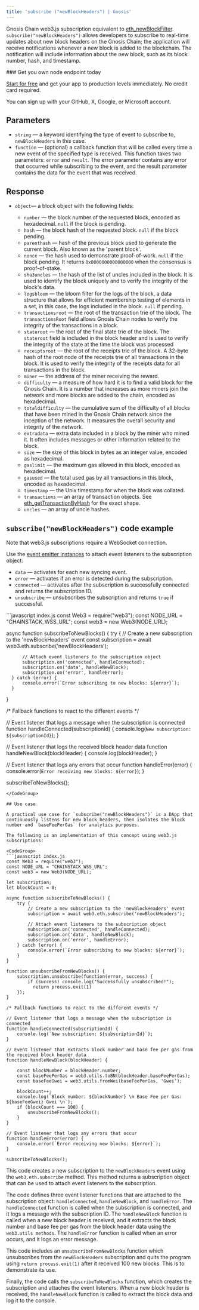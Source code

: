 ---
title: 'subscribe ("newBlockHeaders") | Gnosis'
---

Gnosis Chain web3.js subscription equivalent to [eth\_newBlockFilter](/reference/gnosis_node_api/blocks_info/eth_newBlockFilter). `subscribe("newBlockHeaders")` allows developers to subscribe to real-time updates about new block headers on the Gnosis Chain; the application will receive notifications whenever a new block is added to the blockchain. The notification will include information about the new block, such as its block number, hash, and timestamp.

<Check>
  ### Get you own node endpoint today

  [Start for free](https://console.chainstack.com/) and get your app to production levels immediately. No credit card required.

  You can sign up with your GitHub, X, Google, or Microsoft account.
</Check>

## Parameters

* `string` — a keyword identifying the type of event to subscribe to, `newBlockHeaders` in this case.
* `function` — (optional) a callback function that will be called every time a new event of the specified type is received. This function takes two parameters: `error` and `result`. The error parameter contains any error that occurred while subscribing to the event, and the result parameter contains the data for the event that was received.

## Response

* `object`— a block object with the following fields:

  * `number` — the block number of the requested block, encoded as hexadecimal. `null` if the block is pending.
  * `hash` — the block hash of the requested block. `null` if the block pending.
  * `parenthash` — hash of the previous block used to generate the current block. Also known as the 'parent block'.
  * `nonce` — the hash used to demonstrate proof-of-work. `null` if the block pending. It returns `0x0000000000000000` when the consensus is proof-of-stake.
  * `sha3uncles` — the hash of the list of uncles included in the block. It is used to identify the block uniquely and to verify the integrity of the block's data.
  * `logsbloom` — the bloom filter for the logs of the block, a data structure that allows for efficient membership testing of elements in a set, in this case, the logs included in the block. `null` if pending.
  * `transactionsroot` — the root of the transaction trie of the block. The `transactionsRoot` field allows Gnosis Chain nodes to verify the integrity of the transactions in a block.
  * `stateroot` — the root of the final state trie of the block. The `stateroot` field is included in the block header and is used to verify the integrity of the state at the time the block was processed
  * `receiptsroot` — the root of the receipts trie of the block. A 32-byte hash of the root node of the receipts trie of all transactions in the block. It is used to verify the integrity of the receipts data for all transactions in the block.
  * `miner` — the address of the miner receiving the reward.
  * `difficulty` — a measure of how hard it is to find a valid block for the Gnosis Chain. It is a number that increases as more miners join the network and more blocks are added to the chain, encoded as hexadecimal.
  * `totaldifficulty` — the cumulative sum of the difficulty of all blocks that have been mined in the Gnosis Chain network since the inception of the network. It measures the overall security and integrity of the network.
  * `extradata` — extra data included in a block by the miner who mined it. It often includes messages or other information related to the block.
  * `size` — the size of this block in bytes as an integer value, encoded as hexadecimal.
  * `gaslimit` — the maximum gas allowed in this block, encoded as hexadecimal.
  * `gasused` — the total used gas by all transactions in this block, encoded as hexadecimal.
  * `timestamp` — the Unix timestamp for when the block was collated.
  * `transactions` — an array of transaction objects. See [eth\_getTransactionByHash](/reference/gnosis_node_api/transaction_info/eth_getTransactionByHash) for the exact shape.
  * `uncles` — an array of uncle hashes.

## `subscribe("newBlockHeaders")` code example

<Info>
  Note that web3.js subscriptions require a WebSocket connection.
</Info>

Use the [event emitter instances](https://web3js.readthedocs.io/en/v1.2.11/web3-eth-subscribe.html#eth-subscription-return) to attach event listeners to the subscription object:

* `data` — activates for each new syncing event.
* `error` — activates if an error is detected during the subscription.
* `connected` — activates after the subscription is successfully connected and returns the subscription ID.
* `unsubscribe` — unsubscribes the subscription and returns `true` if successful.

<CodeGroup>
  ```javascript index.js
  const Web3 = require("web3");
  const NODE_URL = "CHAINSTACK_WSS_URL";
  const web3 = new Web3(NODE_URL);

  async function subscribeToNewBlocks() {
      try {
          // Create a new subscription to the 'newBlockHeaders' event
          const subscription = await web3.eth.subscribe('newBlockHeaders');

          // Attach event listeners to the subscription object
          subscription.on('connected', handleConnected);
          subscription.on('data', handleNewBlock);
          subscription.on('error', handleError);
      } catch (error) {
          console.error(`Error subscribing to new blocks: ${error}`);
      }
  }

  /* Fallback functions to react to the different events */

  // Event listener that logs a message when the subscription is connected
  function handleConnected(subscriptionId) {
      console.log(`New subscription: ${subscriptionId}`);
  }

  // Event listener that logs the received block header data
  function handleNewBlock(blockHeader) {
      console.log(blockHeader);
  }

  // Event listener that logs any errors that occur
  function handleError(error) {
      console.error(`Error receiving new blocks: ${error}`);
  }

  subscribeToNewBlocks();
  ```
</CodeGroup>

## Use case

A practical use case for `subscribe("newBlockHeaders")` is a DApp that continuously listens for new block headers, then isolates the block number and `baseFeePerGas` for analytics purposes.

The following is an implementation of this concept using web3.js subscriptions:

<CodeGroup>
  ```javascript index.js
  const Web3 = require("web3");
  const NODE_URL = "CHAINSTACK_WSS_URL";
  const web3 = new Web3(NODE_URL);

  let subscription;
  let blockCount = 0;

  async function subscribeToNewBlocks() {
      try {
          // Create a new subscription to the 'newBlockHeaders' event
          subscription = await web3.eth.subscribe('newBlockHeaders');

          // Attach event listeners to the subscription object
          subscription.on('connected', handleConnected);
          subscription.on('data', handleNewBlock);
          subscription.on('error', handleError);
      } catch (error) {
          console.error(`Error subscribing to new blocks: ${error}`);
      }
  }

  function unsubscribeFromNewBlocks() {
      subscription.unsubscribe(function(error, success) {
          if (success) console.log("Successfully unsubscribed!");
        	return process.exit(1)
      });
  }

  /* Fallback functions to react to the different events */

  // Event listener that logs a message when the subscription is connected
  function handleConnected(subscriptionId) {
      console.log(`New subscription: ${subscriptionId}`);
  }

  // Event listener that extracts block number and base fee per gas from the received block header data
  function handleNewBlock(blockHeader) {

      const blockNumber = blockHeader.number;
      const baseFeePerGas = web3.utils.toBN(blockHeader.baseFeePerGas);
      const baseFeeGwei = web3.utils.fromWei(baseFeePerGas, 'Gwei');

      blockCount++;
      console.log(`Block number: ${blockNumber} \n Base Fee per Gas: ${baseFeeGwei} Gwei \n`);
      if (blockCount === 100) {
          unsubscribeFromNewBlocks();
      }
  }

  // Event listener that logs any errors that occur
  function handleError(error) {
      console.error(`Error receiving new blocks: ${error}`);
  }

  subscribeToNewBlocks();
  ```
</CodeGroup>

This code creates a new subscription to the `newBlockHeaders` event using the `web3.eth.subscribe` method. This method returns a subscription object that can be used to attach event listeners to the subscription.

The code defines three event listener functions that are attached to the subscription object: `handleConnected`, `handleNewBlock`, and `handleError`. The `handleConnected` function is called when the subscription is connected, and it logs a message with the subscription ID. The `handleNewBlock` function is called when a new block header is received, and it extracts the block number and base fee per gas from the block header data using the `web3.utils methods`. The `handleError` function is called when an error occurs, and it logs an error message.

This code includes an `unsubscribeFromNewBlocks` function which unsubscribes from the `newBlockHeaders` subscription and quits the program using `return process.exit(1)` after it received 100 new blocks. This is to demonstrate its use.

Finally, the code calls the `subscribeToNewBlocks` function, which creates the subscription and attaches the event listeners. When a new block header is received, the `handleNewBlock` function is called to extract the block data and log it to the console.
